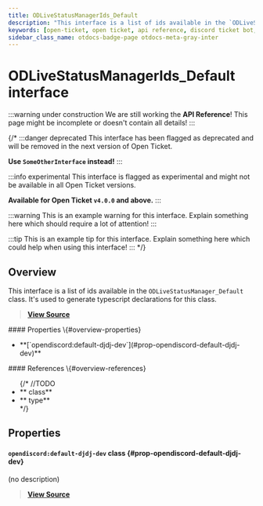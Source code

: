 ```yaml
---
title: ODLiveStatusManagerIds_Default
description: "This interface is a list of ids available in the `ODLiveStatusManager_Default` class. It's used to generate typescript declarations for this class."
keywords: [open-ticket, open ticket, api reference, discord ticket bot, interface]
sidebar_class_name: otdocs-badge-page otdocs-meta-gray-inter
---
```

<head>
    <link rel="apple-touch-icon" href="/img/logo_vertical.png"/>
</head>

# ODLiveStatusManagerIds_Default <M color="gray">interface</M>

:::warning under construction
We are still working the **API Reference**! This page might be incomplete or doesn't contain all details!
:::

{/*
:::danger deprecated
This interface has been flagged as deprecated and will be removed in the next version of Open Ticket.

**Use `SomeOtherInterface` instead!**
:::

:::info experimental
This interface is flagged as experimental and might not be available in all Open Ticket versions.

**Available for Open Ticket `v4.0.0` and above.**
:::

:::warning
This is an example warning for this interface. Explain something here which should require a lot of attention!
:::

:::tip
This is an example tip for this interface. Explain something here which could help when using this interface!
:::
*/}

## Overview
This interface is a list of ids available in the `ODLiveStatusManager_Default` class.
It's used to generate typescript declarations for this class.

> [**View Source**](https://otgithub.dj-dj.be/tree/main/src/core/api/defaults/console.ts#L11)

<FlexHorizontal>
<div style={{width:"50%"}}>
    #### Properties \{#overview-properties}
    <ul>
        <li>**[`opendiscord:default-djdj-dev`](#prop-opendiscord-default-djdj-dev)**</li>
    </ul>
</div>
<div style={{width:"50%"}}>
    #### References \{#overview-references}
    <ul>
        {/*
        //TODO
        <li>**<code><ApiUrl url="class:ODId" label="api.ODId"/></code> <M color="purple">class</M>**</li>
        <li>**<code><ApiUrl url="type:ODExampleType" label="api.ODExampleType"/></code> <M color="brown">type</M>**</li>
        */}
    </ul>
</div>
</FlexHorizontal>

## Properties
<Divider></Divider>
#### `opendiscord:default-djdj-dev` <M color="purple">class</M> <ApiBlock><ApiUrl url="class:ODLiveStatusUrlSource" label="api.ODLiveStatusUrlSource"/></ApiBlock> \{#prop-opendiscord-default-djdj-dev}
(no description)

> [**View Source**](https://otgithub.dj-dj.be/tree/main/src/core/api/defaults/console.ts#L12)

<Divider></Divider>
